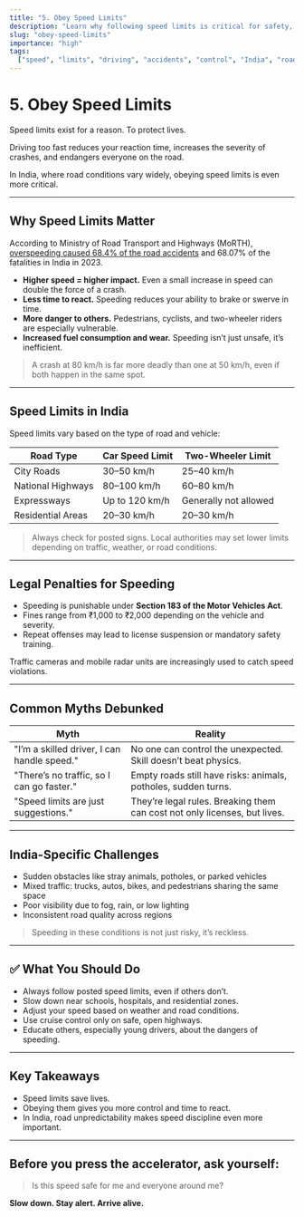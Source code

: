 ```yaml
---
title: "5. Obey Speed Limits"
description: "Learn why following speed limits is critical for safety, control, and legal compliance on Indian roads."
slug: "obey-speed-limits"
importance: "high"
tags:
  ["speed", "limits", "driving", "accidents", "control", "India", "road safety"]
---
```


# 5. Obey Speed Limits

Speed limits exist for a reason. To protect lives.

Driving too fast reduces your reaction time, increases the severity of crashes, and endangers everyone on the road.

In India, where road conditions vary widely, obeying speed limits is even more critical.

---

## Why Speed Limits Matter

According to Ministry of Road Transport and Highways (MoRTH), [overspeeding caused 68.4% of the road accidents](https://www.moneycontrol.com/automobile/overspeeding-caused-maximum-road-accidents-deaths-in-india-in-2023-morth-report-article-13502483.html#google_vignette) and 68.07% of the fatalities in India in 2023.

- **Higher speed = higher impact.** Even a small increase in speed can double the force of a crash.
- **Less time to react.** Speeding reduces your ability to brake or swerve in time.
- **More danger to others.** Pedestrians, cyclists, and two-wheeler riders are especially vulnerable.
- **Increased fuel consumption and wear.** Speeding isn’t just unsafe, it’s inefficient.

> A crash at 80 km/h is far more deadly than one at 50 km/h, even if both happen in the same spot.

---

## Speed Limits in India

Speed limits vary based on the type of road and vehicle:

| Road Type         | Car Speed Limit | Two-Wheeler Limit     |
| ----------------- | --------------- | --------------------- |
| City Roads        | 30–50 km/h      | 25–40 km/h            |
| National Highways | 80–100 km/h     | 60–80 km/h            |
| Expressways       | Up to 120 km/h  | Generally not allowed |
| Residential Areas | 20–30 km/h      | 20–30 km/h            |

> Always check for posted signs. Local authorities may set lower limits depending on traffic, weather, or road conditions.

---

## Legal Penalties for Speeding

- Speeding is punishable under **Section 183 of the Motor Vehicles Act**.
- Fines range from ₹1,000 to ₹2,000 depending on the vehicle and severity.
- Repeat offenses may lead to license suspension or mandatory safety training.

Traffic cameras and mobile radar units are increasingly used to catch speed violations.

---

## Common Myths Debunked

| Myth                                        | Reality                                                                   |
| ------------------------------------------- | ------------------------------------------------------------------------- |
| "I’m a skilled driver, I can handle speed." | No one can control the unexpected. Skill doesn’t beat physics.            |
| "There’s no traffic, so I can go faster."   | Empty roads still have risks: animals, potholes, sudden turns.            |
| "Speed limits are just suggestions."        | They’re legal rules. Breaking them can cost not only licenses, but lives. |

---

## India-Specific Challenges

- Sudden obstacles like stray animals, potholes, or parked vehicles
- Mixed traffic: trucks, autos, bikes, and pedestrians sharing the same space
- Poor visibility due to fog, rain, or low lighting
- Inconsistent road quality across regions

> Speeding in these conditions is not just risky, it’s reckless.

---

## ✅ What You Should Do

- Always follow posted speed limits, even if others don’t.
- Slow down near schools, hospitals, and residential zones.
- Adjust your speed based on weather and road conditions.
- Use cruise control only on safe, open highways.
- Educate others, especially young drivers, about the dangers of speeding.

---

## Key Takeaways

- Speed limits save lives.
- Obeying them gives you more control and time to react.
- In India, road unpredictability makes speed discipline even more important.

---

## Before you press the accelerator, ask yourself:

> Is this speed safe for me and everyone around me?

**Slow down. Stay alert. Arrive alive.**
